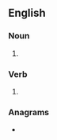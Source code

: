 ==English==

===Noun===
{{head|en|noun form}}

# {{plural of|sidle|lang=en}}

===Verb===
{{head|en|verb form}}

# {{en-third-person singular of|sidle}}

===Anagrams===
* {{anagrams|en|a=deilss|Seidls|lissed|sleids|slides}}